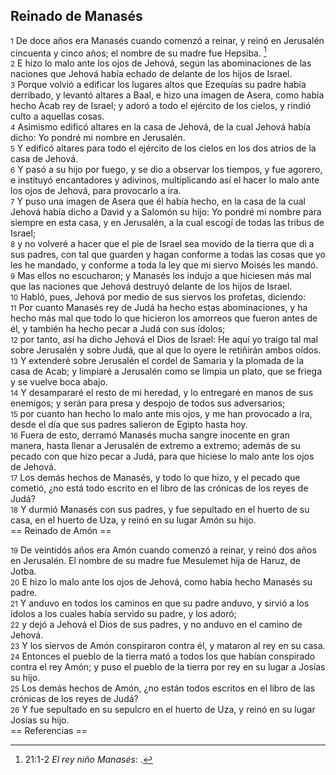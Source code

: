 == Reinado de Manasés ==

{{anchor|1}} <small>1</small> De doce años era Manasés cuando comenzó a reinar, y reinó en Jerusalén cincuenta y cinco años; el nombre de su madre fue Hepsiba. <ref>21:1-2 ''El rey niño Manasés'': {{lib|LU|97|9|23}}.</ref><br>
{{anchor|2}} <small>2</small> E hizo lo malo ante los ojos de Jehová, según las abominaciones de las naciones que Jehová había echado de delante de los hijos de Israel.<br>
{{anchor|3}} <small>3</small> Porque volvió a edificar los lugares altos que Ezequías su padre había derribado, y levantó altares a Baal, e hizo una imagen de Asera, como había hecho Acab rey de Israel; y adoró a todo el ejército de los cielos, y rindió culto a aquellas cosas.<br>
{{anchor|4}} <small>4</small> Asimismo edificó altares en la casa de Jehová, de la cual Jehová había dicho: Yo pondré mi nombre en Jerusalén.<br>
{{anchor|5}} <small>5</small> Y edificó altares para todo el ejército de los cielos en los dos atrios de la casa de Jehová.<br>
{{anchor|6}} <small>6</small> Y pasó a su hijo por fuego, y se dio a observar los tiempos, y fue agorero, e instituyó encantadores y adivinos, multiplicando así el hacer lo malo ante los ojos de Jehová, para provocarlo a ira.<br>
{{anchor|7}} <small>7</small> Y puso una imagen de Asera que él había hecho, en la casa de la cual Jehová había dicho a David y a Salomón su hijo: Yo pondré mi nombre para siempre en esta casa, y en Jerusalén, a la cual escogí de todas las tribus de Israel;<br>
{{anchor|8}} <small>8</small> y no volveré a hacer que el pie de Israel sea movido de la tierra que di a sus padres, con tal que guarden y hagan conforme a todas las cosas que yo les he mandado, y conforme a toda la ley que mi siervo Moisés les mandó.<br>
{{anchor|9}} <small>9</small> Mas ellos no escucharon; y Manasés los indujo a que hiciesen más mal que las naciones que Jehová destruyó delante de los hijos de Israel.<br>
{{anchor|10}} <small>10</small> Habló, pues, Jehová por medio de sus siervos los profetas, diciendo:<br>
{{anchor|11}} <small>11</small> Por cuanto Manasés rey de Judá ha hecho estas abominaciones, y ha hecho más mal que todo lo que hicieron los amorreos que fueron antes de él, y también ha hecho pecar a Judá con sus ídolos;<br>
{{anchor|12}} <small>12</small> por tanto, así ha dicho Jehová el Dios de Israel: He aquí yo traigo tal mal sobre Jerusalén y sobre Judá, que al que lo oyere le retiñirán ambos oídos.<br>
{{anchor|13}} <small>13</small> Y extenderé sobre Jerusalén el cordel de Samaria y la plomada de la casa de Acab; y limpiaré a Jerusalén como se limpia un plato, que se friega y se vuelve boca abajo.<br>
{{anchor|14}} <small>14</small> Y desampararé el resto de mi heredad, y lo entregaré en manos de sus enemigos; y serán para presa y despojo de todos sus adversarios;<br>
{{anchor|15}} <small>15</small> por cuanto han hecho lo malo ante mis ojos, y me han provocado a ira, desde el día que sus padres salieron de Egipto hasta hoy.<br>
{{anchor|16}} <small>16</small> Fuera de esto, derramó Manasés mucha sangre inocente en gran manera, hasta llenar a Jerusalén de extremo a extremo; además de su pecado con que hizo pecar a Judá, para que hiciese lo malo ante los ojos de Jehová.<br>
{{anchor|17}} <small>17</small> Los demás hechos de Manasés, y todo lo que hizo, y el pecado que cometió, ¿no está todo escrito en el libro de las crónicas de los reyes de Judá?<br>
{{anchor|18}} <small>18</small> Y durmió Manasés con sus padres, y fue sepultado en el huerto de su casa, en el huerto de Uza, y reinó en su lugar Amón su hijo.<br>
== Reinado de Amón ==

{{anchor|19}} <small>19</small> De veintidós años era Amón cuando comenzó a reinar, y reinó dos años en Jerusalén. El nombre de su madre fue Mesulemet hija de Haruz, de Jotba.<br>
{{anchor|20}} <small>20</small> E hizo lo malo ante los ojos de Jehová, como había hecho Manasés su padre.<br>
{{anchor|21}} <small>21</small> Y anduvo en todos los caminos en que su padre anduvo, y sirvió a los ídolos a los cuales había servido su padre, y los adoró;<br>
{{anchor|22}} <small>22</small> y dejó a Jehová el Dios de sus padres, y no anduvo en el camino de Jehová.<br>
{{anchor|23}} <small>23</small> Y los siervos de Amón conspiraron contra él, y mataron al rey en su casa.<br>
{{anchor|24}} <small>24</small> Entonces el pueblo de la tierra mató a todos los que habían conspirado contra el rey Amón; y puso el pueblo de la tierra por rey en su lugar a Josías su hijo.<br>
{{anchor|25}} <small>25</small> Los demás hechos de Amón, ¿no están todos escritos en el libro de las crónicas de los reyes de Judá?<br>
{{anchor|26}} <small>26</small> Y fue sepultado en su sepulcro en el huerto de Uza, y reinó en su lugar Josías su hijo.<br>
== Referencias ==

<references />
